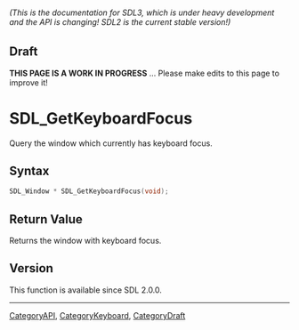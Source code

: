 ====== (This is the documentation for SDL3, which is under heavy development and the API is changing! SDL2 is the current stable version!) ======

== Draft ==

'''THIS PAGE IS A WORK IN PROGRESS''' ... Please make edits to this page to improve it!
= SDL_GetKeyboardFocus =

Query the window which currently has keyboard focus.

== Syntax ==

<syntaxhighlight lang='c'>
SDL_Window * SDL_GetKeyboardFocus(void);
</syntaxhighlight>

== Return Value ==

Returns the window with keyboard focus.

== Version ==

This function is available since SDL 2.0.0.

----
[[CategoryAPI]], [[CategoryKeyboard]], [[CategoryDraft]]


